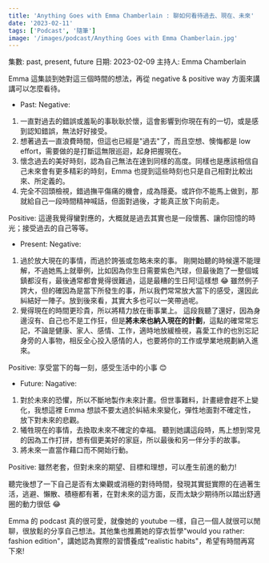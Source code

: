 ```yaml
---
title: 'Anything Goes with Emma Chamberlain : 聊如何看待過去、現在、未來'
date: '2023-02-11'
tags: ['Podcast', '隨筆']
image: '/images/podcast/Anything Goes with Emma Chamberlain.jpg'
---
```


集數: past, present, future
日期: 2023-02-09
主持人: Emma Chamberlain

Emma 這集談到她對這三個時間的想法，再從 negative & positive way 方面來講講可以怎麼看待。

- Past:
  Negative:

1. 一直對過去的錯誤或羞恥的事耿耿於懷，這會影響到你現在有的一切，或是感到認知錯誤，無法好好接受。
2. 想著過去一直浪費時間，但這也已經是"過去"了，而且空想、懊悔都是 low effort，需要做的是打斷這無限巡迴，起身把握現在。
3. 懷念過去的美好時刻，認為自己無法在達到同樣的高度。同樣也是應該相信自己未來會有更多精彩的時刻，Emma 也提到這些時刻也只是自己相對比較出來、所定義的。
4. 完全不回頭檢視，錯過撫平傷痛的機會，成為隱憂。或許你不能馬上做到，那就給自己一段時間精神喊話，但面對過後，才能真正放下向前走。

Positive:
這邊我覺得蠻對應的，大概就是過去其實也是一段懷舊、讓你回憶的時光；接受過去的自己等等。

- Present:
  Negative:

1. 過於放大現在的事情，而過於誇張或忽略未來的事。
   剛開始聽的時候還不能理解，不過她馬上就舉例，比如因為你生日需要紫色汽球，但最後跑了一整個城鎮都沒有，最後通常都會覺得很難過，這是最糟的生日阿!這樣想 😂
   雖然例子誇大，但的確因為是當下所發生的事，所以我們常常放大當下的感受，還因此糾結好一陣子。放到後來看，其實大多也可以一笑帶過呢。
2. 覺得現在的時間更珍貴，所以將精力放在衝事業上。
   這段我聽了還好，因為身邊沒有、自己也不是工作狂，但是**將未來也納入現在的計劃**，這點的確常常忘記，不論是健康、家人、感情、工作，適時地放緩檢視，喜愛工作的也別忘記身旁的人事物，相反全心投入感情的人，也要將你的工作或學業地規劃納入進來。

Positive:
享受當下的每一刻，感受生活中的小事 😊

- Future:
  Nagative:

1. 對於未來的恐懼，所以不斷地製作未來計畫。但世事難料，計畫總會趕不上變化，我想這裡 Emma 想談不要太過於糾結未來變化，彈性地面對不確定性，放下對未來的悲觀。
2. 犧牲現在的事情，去換取未來不確定的幸福。
   聽到她講這段時，馬上想到常見的因為工作打拼，想有個更美好的家庭，所以最後和另一伴分手的故事。
3. 將未來一直當作藉口而不開始行動。

Positive:
雖然老套，但對未來的期望、目標和理想，可以產生前進的動力!

聽完後想了一下自己是否有太樂觀或消極的對待時間，發現其實挺實際的在過著生活，逃避、懶散、積極都有著，在對未來的這方面，反而太缺少期待所以踏出舒適圈的動力很低 😂

Emma 的 podcast 真的很可愛，就像她的 youtube 一樣，自己一個人就很可以閒聊，很放鬆的分享自己想法。其他集也推薦她的穿衣哲學"would you rather: fashion edition"，講她認為實際的習慣養成"realistic habits"，希望有時間再寫下來!
